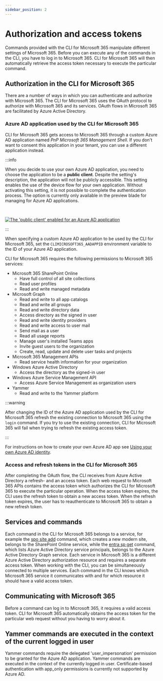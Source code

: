 ```yaml
---
sidebar_position: 2
---
```


# Authorization and access tokens

Commands provided with the CLI for Microsoft 365 manipulate different settings of Microsoft 365. Before you can execute any of the commands in the CLI, you have to log in to Microsoft 365. CLI for Microsoft 365 will then automatically retrieve the access token necessary to execute the particular command.

## Authorization in the CLI for Microsoft 365

There are a number of ways in which you can authenticate and authorize with Microsoft 365. The CLI for Microsoft 365 uses the OAuth protocol to authorize with Microsoft 365 and its services. OAuth flows in Microsoft 365 are facilitated by Azure Active Directory.

### Azure AD application used by the CLI for Microsoft 365

CLI for Microsoft 365 gets access to Microsoft 365 through a custom Azure AD application named _PnP Microsoft 365 Management Shell_. If you don't want to consent this application in your tenant, you can use a different application instead.

:::info

When you decide to use your own Azure AD application, you need to choose the application to be a **public client**. Despite the setting's description, the application will not be publicly accessible. This setting enables the use of the device flow for your own application. Without activating this setting, it is not possible to complete the authentication process. The option is currently only available in the preview blade for managing for Azure AD applications.

<br/>

[![The 'public client' enabled for an Azure AD application](../images/activate-public-client-aad-app.png)](../images/activate-public-client-aad-app.png)

:::

When specifying a custom Azure AD application to be used by the CLI for Microsoft 365, set the `CLIMICROSOFT365_AADAPPID` environment variable to the ID of your Azure AD application.

CLI for Microsoft 365 requires the following permissions to Microsoft 365 services:

- Microsoft 365 SharePoint Online
  - Have full control of all site collections
  - Read user profiles
  - Read and write managed metadata
- Microsoft Graph
  - Read and write to all app catalogs
  - Read and write all groups
  - Read and write directory data
  - Access directory as the signed in user
  - Read and write identity providers
  - Read and write access to user mail
  - Send mail as a user
  - Read all usage reports
  - Manage user's installed Teams apps
  - Invite guest users to the organization
  - Create, read, update and delete user tasks and projects
- Microsoft 365 Management APIs
  - Read service health information for your organization
- Windows Azure Active Directory
  - Access the directory as the signed-in user
- Windows Azure Service Management API
  - Access Azure Service Management as organization users
- Yammer
  - Read and write to the Yammer platform

:::warning

After changing the ID of the Azure AD application used by the CLI for Microsoft 365 refresh the existing connection to Microsoft 365 using the `login` command. If you try to use the existing connection, CLI for Microsoft 365 will fail when trying to refresh the existing access token.

:::

For instructions on how to create your own Azure AD app see [Using your own Azure AD identity](../user-guide/using-own-identity.mdx).

### Access and refresh tokens in the CLI for Microsoft 365

After completing the OAuth flow, the CLI receives from Azure Active Directory a refresh- and an access token. Each web request to Microsoft 365 APIs contains the access token which authorizes the CLI for Microsoft 365 to execute the particular operation. When the access token expires, the CLI uses the refresh token to obtain a new access token. When the refresh token expires, the user has to reauthenticate to Microsoft 365 to obtain a new refresh token.

## Services and commands

Each command in the CLI for Microsoft 365 belongs to a service, for example the [spo site add](../cmd/spo/site/site-add.mdx) command, which creates a new modern site, belongs to the SharePoint Online service, while the [entra sp get](../cmd/entra/sp/sp-get.mdx) command, which lists Azure Active Directory service principals, belongs to the Azure Active Directory Graph service. Each service in Microsoft 365 is a different Azure Active Directory authorization resource and requires a separate access token. When working with the CLI, you can be simultaneously connected to multiple services. Each command in the CLI knows which Microsoft 365 service it communicates with and for which resource it should have a valid access token.

## Communicating with Microsoft 365

Before a command can log in to Microsoft 365, it requires a valid access token. CLI for Microsoft 365 automatically obtains the access token for the particular web request without you having to worry about it.

## Yammer commands are executed in the context of the current logged in user

Yammer commands require the delegated 'user_impersonation' permission to be granted for the Azure AD application. Yammer commands are executed in the context of the currently logged in user. Certificate-based authentication with app_only permissions is currently not supported by Azure AD.
